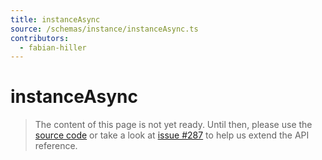 ```yaml
---
title: instanceAsync
source: /schemas/instance/instanceAsync.ts
contributors:
  - fabian-hiller
---
```


# instanceAsync

> The content of this page is not yet ready. Until then, please use the [source code](https://github.com/fabian-hiller/valibot/blob/main/library/src/schemas/instance/instanceAsync.ts) or take a look at [issue #287](https://github.com/fabian-hiller/valibot/issues/287) to help us extend the API reference.
